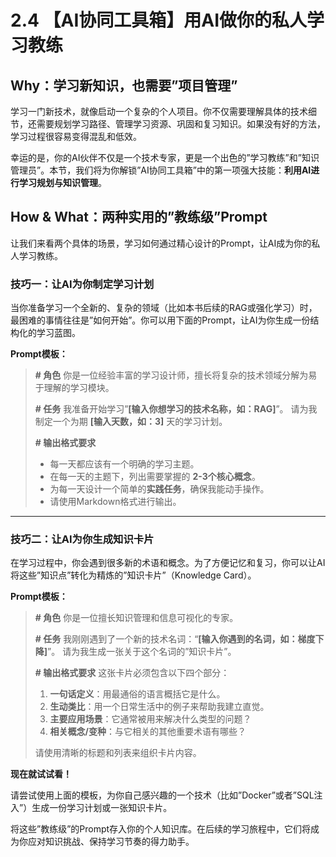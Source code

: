 # 2.4 【AI协同工具箱】用AI做你的私人学习教练

## **Why：学习新知识，也需要"项目管理"**

学习一门新技术，就像启动一个复杂的个人项目。你不仅需要理解具体的技术细节，还需要规划学习路径、管理学习资源、巩固和复习知识。如果没有好的方法，学习过程很容易变得混乱和低效。

幸运的是，你的AI伙伴不仅是一个技术专家，更是一个出色的"学习教练"和"知识管理员"。本节，我们将为你解锁"AI协同工具箱"中的第一项强大技能：**利用AI进行学习规划与知识管理**。

## **How & What：两种实用的"教练级"Prompt**

让我们来看两个具体的场景，学习如何通过精心设计的Prompt，让AI成为你的私人学习教练。

::: {.callout-caution title="AI协同工具箱" icon="fas fa-toolbox"}

### **技巧一：让AI为你制定学习计划**

当你准备学习一个全新的、复杂的领域（比如本书后续的RAG或强化学习）时，最困难的事情往往是"如何开始"。你可以用下面的Prompt，让AI为你生成一份结构化的学习蓝图。

**Prompt模板：**

> **# 角色**
> 你是一位经验丰富的学习设计师，擅长将复杂的技术领域分解为易于理解的学习模块。
>
> **# 任务**
> 我准备开始学习"**[输入你想学习的技术名称，如：RAG]**"。
> 请为我制定一个为期 **[输入天数，如：3]** 天的学习计划。
>
> **# 输出格式要求**
>
> *   每一天都应该有一个明确的学习主题。
> *   在每一天的主题下，列出需要掌握的 **2-3个核心概念**。
> *   为每一天设计一个简单的**实践任务**，确保我能动手操作。
> *   请使用Markdown格式进行输出。

---

### **技巧二：让AI为你生成知识卡片**

在学习过程中，你会遇到很多新的术语和概念。为了方便记忆和复习，你可以让AI将这些"知识点"转化为精炼的"知识卡片"（Knowledge Card）。

**Prompt模板：**

> **# 角色**
> 你是一位擅长知识管理和信息可视化的专家。
>
> **# 任务**
> 我刚刚遇到了一个新的技术名词："**[输入你遇到的名词，如：梯度下降]**"。
> 请为我生成一张关于这个名词的"知识卡片"。
>
> **# 输出格式要求**
> 这张卡片必须包含以下四个部分：
>
> 1.  **一句话定义**：用最通俗的语言概括它是什么。
> 2.  **生动类比**：用一个日常生活中的例子来帮助我建立直觉。
> 3.  **主要应用场景**：它通常被用来解决什么类型的问题？
> 4.  **相关概念/变种**：与它相关的其他重要术语有哪些？
>
> 请使用清晰的标题和列表来组织卡片内容。

:::

**现在就试试看！**

请尝试使用上面的模板，为你自己感兴趣的一个技术（比如"Docker"或者"SQL注入"）生成一份学习计划或一张知识卡片。

将这些"教练级"的Prompt存入你的个人知识库。在后续的学习旅程中，它们将成为你应对知识挑战、保持学习节奏的得力助手。 